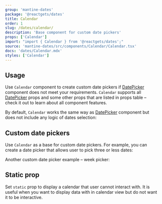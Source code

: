 ```yaml
---
group: 'mantine-dates'
package: '@reactgets/dates'
title: Calendar
order: 1
slug: /dates/calendar/
description: 'Base component for custom date pickers'
props: ['Calendar']
import: "import { Calendar } from '@reactgets/dates';"
source: 'mantine-dates/src/components/Calendar/Calendar.tsx'
docs: 'dates/Calendar.mdx'
styles: ['Calendar']
---
```



## Usage

Use `Calendar` component to create custom date pickers if [DatePicker](/dates/date-picker/)
component does not meet your requirements. `Calendar` supports all [DatePicker](/dates/date-picker/)
props and some other props that are listed in props table – check it out to learn about all component features.

By default, `Calendar` works the same way as [DatePicker](/dates/date-picker/) component but does not
include any logic of dates selection:

<Demo data={CalendarDemos.usage} />

## Custom date pickers

Use `Calendar` as a base for custom date pickers. For example, you can create a date picker
that allows user to pick three or less dates:

<Demo data={CalendarDemos.picker} />

Another custom date picker example – week picker:

<Demo data={CalendarDemos.weekPicker} />

## Static prop

Set `static` prop to display a calendar that user cannot interact with.
It is useful when you want to display data with in calendar view but do
not want it to be interactive.

<Demo data={CalendarDemos.isStatic} />
